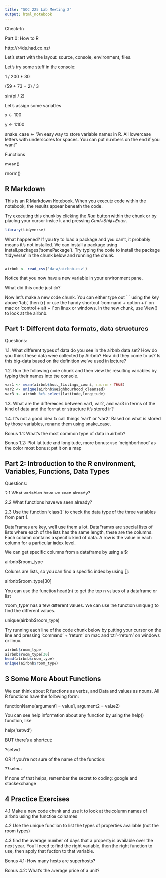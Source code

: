 ```yaml
---
title: "SOC 225 Lab Meeting 2"
output: html_notebook
---
```


Check-In

Part 0: How to R

http://r4ds.had.co.nz/


Let's start with the layout: source, console, environment, files.

Let's try some stuff in the console:

1 / 200 * 30

(59 + 73 + 2) / 3

sin(pi / 2)

Let's assign some variables

x <- 100

y <- 1:100

snake_case <- "An easy way to store variable names in R. All lowercase letters with underscores for spaces. You can put numbers on the end if you want"

Functions

mean()

rnorm()

## R Markdown

This is an [R Markdown](http://rmarkdown.rstudio.com) Notebook. When you execute code within the notebook, the results appear beneath the code. 

Try executing this chunk by clicking the *Run* button within the chunk or by placing your cursor inside it and pressing *Cmd+Shift+Enter*. 

```r
library(tidyverse)
```

What happened?
If you try to load a package and you can't, it probably means it's not installed. We can install a package using install.packages('somePackage'). Try typing the code to install the package 'tidyverse' in the chunk below and running the chunk.

```r

```


```r
airbnb <- read_csv('data/airbnb.csv')
```

Notice that you now have a new variable in your environment pane.

What did this code just do?

Now let's make a new code chunk. You can either type out ``` using the key above 'tab', then {r} or use the handy shortcut 'command + option + i' on mac or 'control + alt + i' on linux or windows. In the new chunk, use View() to look at the airbnb.



## Part 1: Different data formats, data structures

Questions: 

1.1. What different types of data do you see in the airbnb data set? How do you think these data were collected by Airbnb? How did they come to us? Is this big-data based on the definition we've used in lecture?

1.2. Run the following code chunk and then view the resulting variables by typing their names into the console.

```r
var1 <- mean(airbnb$host_listings_count, na.rm = TRUE)
var2 <- unique(airbnb$neighbourhood_cleansed)
var3 <- airbnb %>% select(latitude,longitude)
```

1.3. What are the differences between var1, var2, and var3 in terms of the kind of data and the format or structure it's stored in?

1.4. It's not a good idea to call things 'var1' or 'var2.' Based on what is stored by those variables, rename them using snake_case.

Bonus 1.1: What's the most common type of data in airbnb?

Bonus 1.2: Plot latitude and longitude, more bonus: use 'neighborhood' as the color most bonus: put it on a map


## Part 2: Introduction to the R environment, Variables, Functions, Data Types

Questions:

2.1 What variables have we seen already?

2.2 What functions have we seen already?

2.3 Use the function 'class()' to check the data type of the three variables from part 1.

DataFrames are key, we'll use them a lot. DataFrames are special lists of lists where each of the lists has the same length, these are the columns. Each column contains a specific kind of data. A row is the value in each column for a particular index level. 

We can get specific columns from a dataframe by using a $:

airbnb$room_type

Colums are lists, so you can find a specific index by using []:

airbnb$room_type[30]

You can use the function head(n) to get the top n values of a dataframe or list

'room_type' has a few different values. We can use the function unique() to find the different values.

unique(airbnb$room_type)

Try running each line of the code chunk below by putting your cursor on the line and pressing 'command' + 'return' on mac and 'ctl'+'return' on windows or linux.

```r
airbnb$room_type
airbnb$room_type[30]
head(airbnb$room_type)
unique(airbnb$room_type)
```


## 3 Some More About Functions
We can think about R functions as verbs, and Data and values as nouns. All R functions have the following form:

functionName(argument1 = value1, argument2 = value2)

You can see help information about any function by using the help() function, like

help('setwd') 

BUT there's a shortcut:

?setwd

OR if you're not sure of the name of the function:

??select

If none of that helps, remember the secret to coding: google and stackexchange


## 4 Practice Exercises

4.1 Make a new code chunk and use it to look at the column names of airbnb using the function colnames

4.2 Use the unique function to list the types of properties available (not the room types)

4.3 find the average number of days that a property is available over the next year. You'll need to find the right variable, then the right function to use, then apply that fuction to that variable.

Bonus 4.1: How many hosts are superhosts?

Bonus 4.2: What's the average price of a unit?

